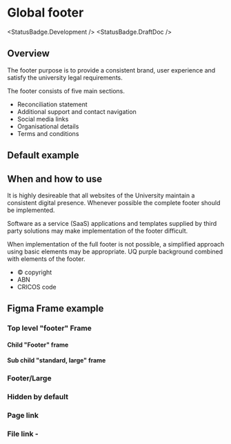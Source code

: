 
# Global footer

<StatusBadge.Development />
<StatusBadge.DraftDoc />

## Overview

The footer purpose is to provide a consistent brand, user experience and satisfy the university legal requirements.

The footer consists of five main sections.

- Reconciliation statement
- Additional support and contact navigation
- Social media links
- Organisational details
- Terms and conditions

## Default example

<Canvas withToolbar>
  <Story height={339} id="components-footer--footer" />
</Canvas>

## When and how to use

It is highly desireable that all websites of the University maintain a consistent digital presence. Whenever possible the complete footer should be implemented.

Software as a service (SaaS) applications and templates supplied by third party solutions may make implementation of the footer difficult.

When implementation of the full footer is not possible, a simplified approach using basic elements may be appropriate. UQ purple background combined with elements of the footer.

- &copy; copyright
- ABN
- CRICOS code

## Figma Frame example

### Top level "footer" Frame
<Figma url="https://www.figma.com/file/Li7SZkmaLgw8ZdiHje2q7x/One-uq-component-library?node-id=3853%3A2028" />

#### Child "Footer" frame
<Figma url="https://www.figma.com/file/Li7SZkmaLgw8ZdiHje2q7x/One-uq-component-library?node-id=3854%3A2755&t=ubTZjGrFsDbBwKVu-4" />

#### Sub child "standard, large" frame
<Figma url="https://www.figma.com/file/Li7SZkmaLgw8ZdiHje2q7x/One-uq-component-library?node-id=3853%3A2229&t=ubTZjGrFsDbBwKVu-4" />


### Footer/Large 
<Figma url="https://www.figma.com/file/Li7SZkmaLgw8ZdiHje2q7x/One-uq-component-library?node-id=3853%3A2121&t=ubTZjGrFsDbBwKVu-4" />

### Hidden by default
<Figma url="https://www.figma.com/file/Li7SZkmaLgw8ZdiHje2q7x/One-uq-component-library?node-id=3853%3A2121&t=ubTZjGrFsDbBwKVu-4" defaultCollapsed />

### Page link 
<Figma url="https://www.figma.com/file/Li7SZkmaLgw8ZdiHje2q7x/One-uq-component-library?node-id=3853%3A2027&t=P7WeJ5biv6G4DWBZ-1" defaultCollapsed />

### File link -
<Figma url="https://www.figma.com/file/Li7SZkmaLgw8ZdiHje2q7x/One-uq-component-library" defaultCollapsed />